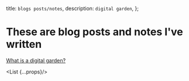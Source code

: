   title: `blogs posts/notes`,
  description: `digital garden`,
};


# These are blog posts and notes I've written

<a class="m-0" href="https://joelhooks.com/digital-garden">What is a digital garden?</a>

<List {...props}/>

